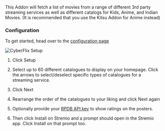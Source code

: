 
<AddonTemplate id="cyberflix" manifest="https://cyberflix.elfhosted.com/manifest.json" configurable={true} configurationRequired={true} source="https://github.com/marcojoao/cyberflix-server"/> 


This Addon will fetch a list of movies from a range of different 3rd party streaming services as well as different catalogs for Kids, Anime, and Indian Movies.  (It is recommended that you use the Kitsu Addon for Anime instead)

<h3>Configuration</h3>

To get started, head over to the [configuration page](https://cyberflix.elfhosted.com/) 

![CyberFlix Setup](../img/cyberflix_setup.png) 

1. Click Setup 
2. Select up to 60 different catalogues to display on your homepage. 
    Click the arrows to select/deselect specific types of catalogues for a streaming service.

3. Click Next
4. Rearrange the order of the catalogues to your liking and click Next again 
5. Optionally provide your [RPDB API key](faq#how-do-i-obtain-a-rpdb-api-key) to show ratings on the posters.
6. Then click Install on Stremio and a prompt should open in the Stremio app. Click Install on that prompt too.